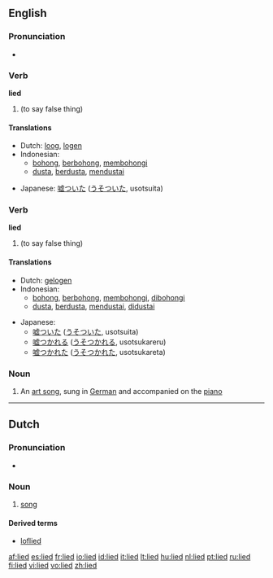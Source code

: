{{also|Lied}}
==English==

===Pronunciation===
* {{IPA|/'laɪd/}}

===Verb===
'''lied'''

# {{past tense of|[[lie]]}} (to say false thing)

====Translations====
{{trans-top|Past tense of lie (to say false things)}}
* Dutch: [[loog]], [[logen]]
* Indonesian:
** [[bohong]], [[bohong|berbohong]], [[bohong|membohongi]]
** [[dusta]], [[dusta|berdusta]], [[dusta|mendustai]]
{{trans-mid}}
* Japanese: [[嘘ついた]] ([[うそついた]], usotsuita)
{{trans-bottom}}

===Verb===
'''lied'''

# {{past participle of|[[lie]]}} (to say false thing)

====Translations====
{{trans-top|Past participle of lie (to say false things)}}
* Dutch: [[gelogen]]
* Indonesian:
** [[bohong]], [[bohong|berbohong]], [[bohong|membohongi]], [[bohong|dibohongi]]
** [[dusta]], [[dusta|berdusta]], [[dusta|mendustai]], [[dusta|didustai]]
{{trans-mid}}
* Japanese:
** [[嘘ついた]] ([[うそついた]], usotsuita)
** [[嘘つかれる]] ([[うそつかれる]], usotsukareru)
** [[嘘つかれた]] ([[うそつかれた]], usotsukareta)
{{trans-bottom}}

===Noun===
{{wikipedia}}
{{en-noun|lieder}}

# {{music}} An [[art song]], sung in [[German]] and accompanied on the [[piano]]

----

==Dutch==
{{wikipedia|lang=nl}}

===Pronunciation===
* {{Audio-IPA|Nl-lied.ogg|/lit/}}

===Noun===
{{nl-noun|g=n|liederen|liedje}}

# [[song]]

====Derived terms====
* [[loflied]]

[[af:lied]]
[[es:lied]]
[[fr:lied]]
[[io:lied]]
[[id:lied]]
[[it:lied]]
[[lt:lied]]
[[hu:lied]]
[[nl:lied]]
[[pt:lied]]
[[ru:lied]]
[[fi:lied]]
[[vi:lied]]
[[vo:lied]]
[[zh:lied]]